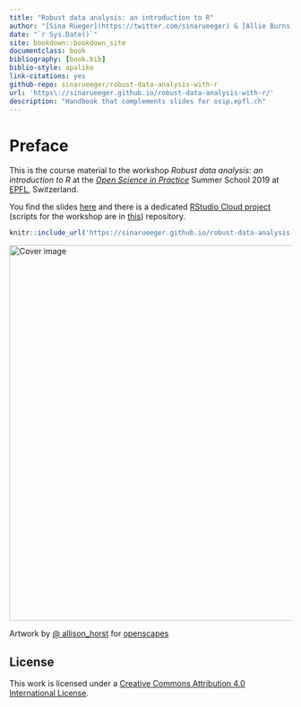 ```yaml
--- 
title: "Robust data analysis: an introduction to R"
author: "[Sina Rüeger](https://twitter.com/sinarueeger) & [Allie Burns](https://twitter.com/imallieburns)"
date: "`r Sys.Date()`"
site: bookdown::bookdown_site
documentclass: book
bibliography: [book.bib]
biblio-style: apalike
link-citations: yes
github-repo: sinarueeger/robust-data-analysis-with-r
url: 'https\://sinarueeger.github.io/robust-data-analysis-with-r/'
description: "Handbook that complements slides for osip.epfl.ch"
---
```


# Preface {-}

This is the course material to the workshop _Robust data analysis: an introduction to R_ at the [_Open Science in Practice_](http://osip2019.epfl.ch/) Summer School 2019 at [EPFL](https://www.epfl.ch/en/), Switzerland. 

You find the slides [here](https://sinarueeger.github.io/robust-data-analysis-with-r/slides-robust-da.html#1) and there is a dedicated [RStudio Cloud project](https://rstudio.cloud/spaces/24655/join?access_code=nN9TW6co5lZRS5yKGO4Xp1ZChDUXoyCGVzamIzXQ) (scripts for the workshop are in [this](https://github.com/sinarueeger/robust-data-analysis-with-r/tree/master/workshop)) repository.

```r
knitr::include_url('https://sinarueeger.github.io/robust-data-analysis-with-r/slides-robust-da.html#1')
```

<div class="figure">
<img src="https://raw.githubusercontent.com/allisonhorst/stats-illustrations/master/openscapes/starwars-rey-rstats.png" width="669" alt="Cover image" />
<p class="caption">Artwork by <a href="https://github.com/allisonhorst/stats-illustrations">@ allison_horst</a> for <a href="https://www.openscapes.org/">openscapes</a></p>
</div>

## License {-}
This work is licensed under a [Creative Commons Attribution 4.0 International License](http://creativecommons.org/licenses/by-nc/4.0/).

